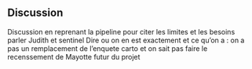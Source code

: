 ## Discussion

Discussion en reprenant la pipeline pour citer les limites et les besoins
parler  Judith et sentinel
Dire ou on en est exactement et ce qu'on a : on a pas un remplacement de l'enquete carto et on sait pas faire le recenssement de Mayotte 
futur du projet
